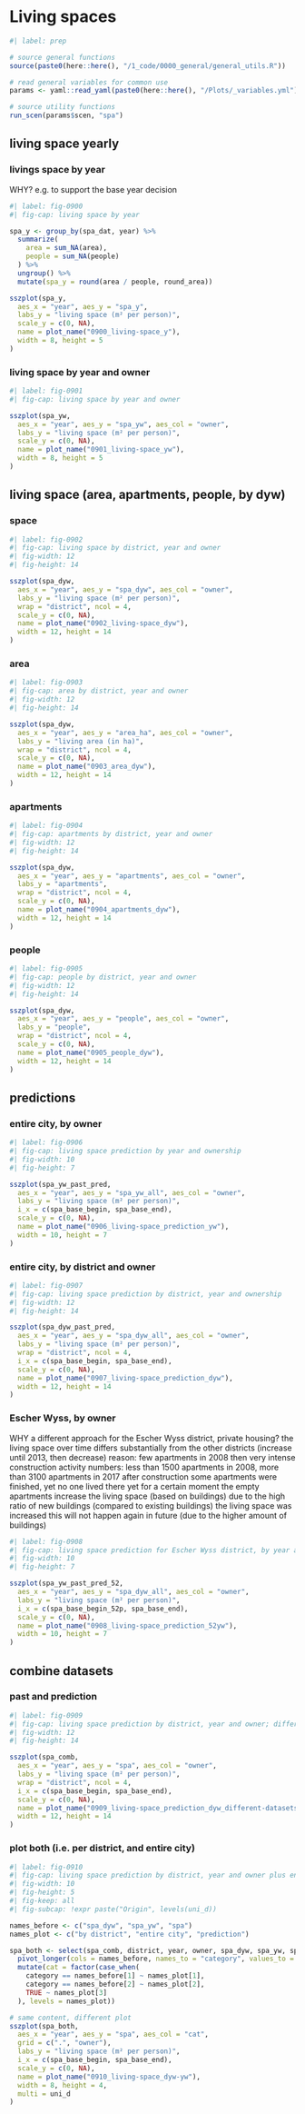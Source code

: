 
# Living spaces

```r
#| label: prep

# source general functions
source(paste0(here::here(), "/1_code/0000_general/general_utils.R"))

# read general variables for common use
params <- yaml::read_yaml(paste0(here::here(), "/Plots/_variables.yml"))

# source utility functions
run_scen(params$scen, "spa")

```

## living space yearly

### livings space by year
WHY? e.g. to support the base year decision

```r
#| label: fig-0900
#| fig-cap: living space by year

spa_y <- group_by(spa_dat, year) %>%
  summarize(
    area = sum_NA(area),
    people = sum_NA(people)
  ) %>%
  ungroup() %>%
  mutate(spa_y = round(area / people, round_area))

sszplot(spa_y,
  aes_x = "year", aes_y = "spa_y",
  labs_y = "living space (m² per person)",
  scale_y = c(0, NA),
  name = plot_name("0900_living-space_y"),
  width = 8, height = 5
)
```

### living space by year and owner

```r
#| label: fig-0901
#| fig-cap: living space by year and owner

sszplot(spa_yw,
  aes_x = "year", aes_y = "spa_yw", aes_col = "owner",
  labs_y = "living space (m² per person)",
  scale_y = c(0, NA),
  name = plot_name("0901_living-space_yw"),
  width = 8, height = 5
)
```

## living space (area, apartments, people, by dyw)

### space

```r
#| label: fig-0902
#| fig-cap: living space by district, year and owner
#| fig-width: 12
#| fig-height: 14

sszplot(spa_dyw,
  aes_x = "year", aes_y = "spa_dyw", aes_col = "owner",
  labs_y = "living space (m² per person)",
  wrap = "district", ncol = 4,
  scale_y = c(0, NA),
  name = plot_name("0902_living-space_dyw"),
  width = 12, height = 14
)
```

### area

```r
#| label: fig-0903
#| fig-cap: area by district, year and owner
#| fig-width: 12
#| fig-height: 14

sszplot(spa_dyw,
  aes_x = "year", aes_y = "area_ha", aes_col = "owner",
  labs_y = "living area (in ha)",
  wrap = "district", ncol = 4,
  scale_y = c(0, NA),
  name = plot_name("0903_area_dyw"),
  width = 12, height = 14
)
```

### apartments

```r
#| label: fig-0904
#| fig-cap: apartments by district, year and owner
#| fig-width: 12
#| fig-height: 14

sszplot(spa_dyw,
  aes_x = "year", aes_y = "apartments", aes_col = "owner",
  labs_y = "apartments",
  wrap = "district", ncol = 4,
  scale_y = c(0, NA),
  name = plot_name("0904_apartments_dyw"),
  width = 12, height = 14
)
```

### people

```r
#| label: fig-0905
#| fig-cap: people by district, year and owner
#| fig-width: 12
#| fig-height: 14

sszplot(spa_dyw,
  aes_x = "year", aes_y = "people", aes_col = "owner",
  labs_y = "people",
  wrap = "district", ncol = 4,
  scale_y = c(0, NA),
  name = plot_name("0905_people_dyw"),
  width = 12, height = 14
)
```

## predictions

### entire city, by owner

```r
#| label: fig-0906
#| fig-cap: living space prediction by year and ownership
#| fig-width: 10
#| fig-height: 7

sszplot(spa_yw_past_pred,
  aes_x = "year", aes_y = "spa_yw_all", aes_col = "owner",
  labs_y = "living space (m² per person)",
  i_x = c(spa_base_begin, spa_base_end),
  scale_y = c(0, NA),
  name = plot_name("0906_living-space_prediction_yw"),
  width = 10, height = 7
)
```

### entire city, by district and owner

```r
#| label: fig-0907
#| fig-cap: living space prediction by district, year and ownership
#| fig-width: 12
#| fig-height: 14

sszplot(spa_dyw_past_pred,
  aes_x = "year", aes_y = "spa_dyw_all", aes_col = "owner",
  labs_y = "living space (m² per person)",
  wrap = "district", ncol = 4,
  i_x = c(spa_base_begin, spa_base_end),
  scale_y = c(0, NA),
  name = plot_name("0907_living-space_prediction_dyw"),
  width = 12, height = 14
)
```

### Escher Wyss, by owner

WHY a different approach for the Escher Wyss district, private housing?
the living space over time differs substantially from the other districts
(increase until 2013, then decrease)
reason: few apartments in 2008 then very intense construction activity
numbers: less than 1500 apartments in 2008, more than 3100 apartments in 2017
after construction some apartments were finished, yet no one lived there yet
for a certain moment the empty apartments increase the living space (based on buildings)
due to the high ratio of new buildings (compared to existing buildings) the living space was increased
this will not happen again in future (due to the higher amount of buildings)

```r
#| label: fig-0908
#| fig-cap: living space prediction for Escher Wyss district, by year and ownership
#| fig-width: 10
#| fig-height: 7

sszplot(spa_yw_past_pred_52,
  aes_x = "year", aes_y = "spa_dyw_all", aes_col = "owner",
  labs_y = "living space (m² per person)",
  i_x = c(spa_base_begin_52p, spa_base_end),
  scale_y = c(0, NA),
  name = plot_name("0908_living-space_prediction_52yw"),
  width = 10, height = 7
)
```

## combine datasets

###  past and prediction

```r
#| label: fig-0909
#| fig-cap: living space prediction by district, year and owner; different datasets
#| fig-width: 12
#| fig-height: 14

sszplot(spa_comb,
  aes_x = "year", aes_y = "spa", aes_col = "owner",
  labs_y = "living space (m² per person)",
  wrap = "district", ncol = 4,
  i_x = c(spa_base_begin, spa_base_end),
  scale_y = c(0, NA),
  name = plot_name("0909_living-space_prediction_dyw_different-datasets"),
  width = 12, height = 14
)
```

### plot both (i.e. per district, and entire city)

```r
#| label: fig-0910
#| fig-cap: living space prediction by district, year and owner plus entire city
#| fig-width: 10
#| fig-height: 5
#| fig-keep: all
#| fig-subcap: !expr paste("Origin", levels(uni_d))

names_before <- c("spa_dyw", "spa_yw", "spa")
names_plot <- c("by district", "entire city", "prediction")

spa_both <- select(spa_comb, district, year, owner, spa_dyw, spa_yw, spa) %>%
  pivot_longer(cols = names_before, names_to = "category", values_to = "spa") %>%
  mutate(cat = factor(case_when(
    category == names_before[1] ~ names_plot[1],
    category == names_before[2] ~ names_plot[2],
    TRUE ~ names_plot[3]
  ), levels = names_plot))

# same content, different plot
sszplot(spa_both,
  aes_x = "year", aes_y = "spa", aes_col = "cat",
  grid = c(".", "owner"),
  labs_y = "living space (m² per person)",
  i_x = c(spa_base_begin, spa_base_end),
  scale_y = c(0, NA),
  name = plot_name("0910_living-space_dyw-yw"),
  width = 8, height = 4,
  multi = uni_d
)
```
